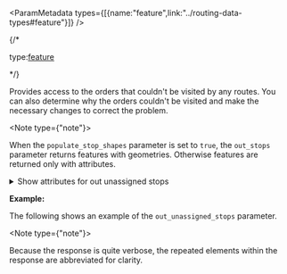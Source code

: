 
<ParamMetadata types={[{name:"feature",link:"../routing-data-types#feature"}]} />

{/* <p class="space-x-2"><span><span class="font-sm text-color-3">type:</span><a class="font-sm text-color-3" href="../routing-data-types#feature">feature</a></span></p> */}

Provides access to the orders that couldn't be visited by any routes. You can also determine why the orders couldn't be visited and make the necessary changes to correct the problem.

<Note type={"note"}>

When the `populate_stop_shapes`  parameter is set to `true`, the `out_stops` parameter returns features with geometries. Otherwise features are returned only with attributes.

</Note>

<details>
 <summary><span class="font-sm text-color-link">Show attributes for out unassigned stops</span></summary>

-   <p class="space-x-2"><span class="font-bold">Name</span><span class="font-sm text-color-3">string (length: 500)</span><span class="font-bold text-[#00619b]">nullable</span></p>

    The name of the stop. The value of this field is the same as the `Name` field from input orders, depots, or breaks. You can use the `StopType` field to determine whether the `Name` field value refers to a depot, an order, or a break.

-   <p class="space-x-2"><span class="font-bold">StopType</span><span class="font-sm text-color-3">integer</span><span class="font-bold text-[#00619b]">nullable</span></p>

    Indicates whether the stop represents a depot, an order, or a break. The field value is an integer that can be interpreted in the following ways: 

    -   `0` —The stop is an order
    -   `1` —The stop is a depot
    -   `2` —The stop is a break

-   <p class="space-x-2"><span class="font-bold">ViolatedConstraints</span><span class="font-sm text-color-3">integer</span><span class="font-bold text-[#00619b]">nullable</span></p>

    This field is deprecated and replaced by the four individual fields `ViolatedConstraint_1` through `ViolatedConstraint_4`. The descriptions of the violations can be seen in ViolationConstraints\_#.

-   <p class="space-x-2"><span class="font-bold">ViolatedConstraint_1 through ViolatedConstraint_4</span><span class="font-sm text-color-3">integer</span><span class="font-bold text-[#00619b]">nullable</span></p>

    These fields contain a summary of violated constraints and are set after a solve operation. Each field will contain one violation. If an order has more than one violation, the next ViolatedConstraint_# field will be used.

    -   `MaxOrderCount exceeded`(0)—The preassigned orders cannot be assigned to the route since assigning the orders would exceed the maximum number of orders that can be assigned to the route as specified by the route's `MaxOrderCount` field value.
    -   `Capacities exceeded`(1)—The preassigned orders cannot be assigned to the route since assigning the orders would exceed the total route capacity as specified by the route's `Capacities`  field value.
    -   `MaxTotalTime exceeded`(2)—The travel time from the start depot to the end depot plus the service and wait times at both depots and any break exceeds the total time for the route as specified by the route's `MaxTotalTime` field value.
    -   `MaxTotalTravelTime exceeded`(3)—The travel time from the start depot to the end depot exceeds the total travel time for the route as specified by the route's `MaxTotalTravelTime`  field value.
    -   `MaxTotalDistance exceeded`(4)—The travel distance from the start depot to the end depot exceeds the total travel distance for the route as specified by the route's `MaxTotalDistance`  field value.
    -   `Hard time window`(5)—There is a hard time window violation on the start depot, end depot, or break associated with the route.
    -   `Unmatched specialty`(6)—The specialties required by an order are not found on the target route.
    -   `Hard route zone`(7)—An order that was preassigned to the route does not fall within a hard route zone.
    -   `Order pair MaxTransitTime exceeded`(8)—There is an order pair preassigned to the route, and assigning the orders in the order pair would exceed the maximum transit time for the order pair as specified by the order pair's `MaxTransitTime`  field value.
    -   `Order pair violation`(9)—An order belongs to an order pair and cannot be assigned to the preassigned route.
    -   `Unreachable`(10)—A preassigned order is located on a network element that cannot be reached by the route.
    -   `Cannot insert required break`(11)—A break for the route has a null sequence value in the presence of preassigned orders, and the break cannot be inserted anywhere without introducing other violations.
    -   `Cannot insert required renewal`(12)—A route exceeds its capacity and needs to visit a route renewal; however, the associated route renewal has a null sequence value in the presence of preassigned orders and cannot be inserted anywhere without introducing other violations.
    -   `MaxTravelTimeBetweenBreaks exceeded`(13)—The solver was unable to insert a break within the time specified by the break's `MaxTravelTimeBetweenBreaks` field. This is often caused by preassigning a sequence to a break such that it cannot be reached within the maximum travel time.
    -   `Break MaxCumulWorkTime exceeded`(14)—The solver was unable to insert a break within the time specified by the break's `MaxCumulWorkTime` field. This is often caused by preassigning a sequence to a break such that it cannot be reached within the maximum work time.
    -   `InboundArriveTime or OutboundDepartTime order violation`(15)—The order couldn't be serviced within the inbound arrive time or outbound depart time constraints. This violation occurs when all the routes' `LatestStartTime` field values precede the `InboundArriveTime` values or none of the routes can reach a depot before the order's `OutboundDepartTime` value. 
    -   `Cannot anchor first/last`(16)—The order has an Anchor first or Anchor last assignment rule, but the solver was not able to honor this constraint. This violation occurs when the number of Anchor first orders or the number of Anchor last orders is greater than the number of available routes.

<Stats />

</details>

**Example:**

The following shows an example of the `out_unassigned_stops` parameter. 

<Note type={"note"}>

Because the response is quite verbose, the repeated elements within the response are abbreviated for clarity.

</Note>

<CodeBlock language="json" source="../../code-samples/vrp/examples/outputs/outUnassignedStops.json" group="json" maxLines={20} expandable/>